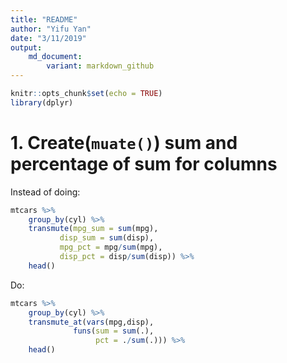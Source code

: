 ```yaml
---
title: "README"
author: "Yifu Yan"
date: "3/11/2019"
output: 
    md_document:
        variant: markdown_github
---
```


```r
knitr::opts_chunk$set(echo = TRUE)
library(dplyr)
```


# 1. Create(`muate()`) sum and percentage of sum for columns

Instead of doing:

```r
mtcars %>%
    group_by(cyl) %>%
    transmute(mpg_sum = sum(mpg),
           disp_sum = sum(disp),
           mpg_pct = mpg/sum(mpg),
           disp_pct = disp/sum(disp)) %>%
    head()
```


Do:

```r
mtcars %>%
    group_by(cyl) %>%
    transmute_at(vars(mpg,disp),
              funs(sum = sum(.),
                   pct = ./sum(.))) %>%
    head()
```

